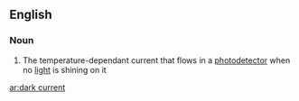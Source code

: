 ==English==

===Noun===
{{wikipedia}}
{{en-noun|sg=[[dark]] [[current]]}}

#{{physics}} The temperature-dependant current that flows in a [[photodetector]] when no [[light]] is shining on it

[[ar:dark current]]